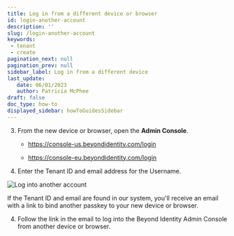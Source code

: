 ```yaml
---
title: Log in from a different device or browser
id: login-another-account
description: ''
slug: /login-another-account 
keywords: 
 - tenant
 - create
pagination_next: null
pagination_prev: null
sidebar_label: Log in from a different device
last_update: 
   date: 06/01/2023
   author: Patricia McPhee
draft: false
doc_type: how-to
displayed_sidebar: howToGuidesSidebar
---
```





<TenantIdNote />



<FindTenantIdSteps />

3. From the new device or browser, open the **Admin Console**.

   - https://console-us.beyondidentity.com/login

   - https://console-eu.beyondidentity.com/login

4. Enter the Tenant ID and email address for the Username. 

  ![Log into another account](../images/account-setup-console-login.png)

  If the Tenant ID and email are found in our system, you'll receive an email with a link to bind another passkey to your new device or browser. 
  
4. Follow the link in the email to log into the Beyond Identity Admin Console from another device or browser. 